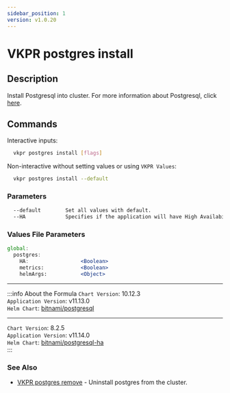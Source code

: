 ```yaml
---
sidebar_position: 1
version: v1.0.20
---
```


# VKPR postgres install

## Description

Install Postgresql into cluster. For more information about Postgresql, click [here](https://www.postgresql.org/).

## Commands

Interactive inputs:

```bash
  vkpr postgres install [flags]
```

Non-interactive without setting values or using `VKPR Values`:

```bash
  vkpr postgres install --default
```

### Parameters

```txt
  --default        Set all values with default.
  --HA             Specifies if the application will have High Availability.   Default: false
```

### Values File Parameters

```jsx title="vkpr.yaml"
global:
  postgres:
    HA:                 <Boolean>
    metrics:            <Boolean>
    helmArgs:           <Object>
```

---

:::info About the Formula
`Chart Version`: 10.12.3 <br/>
`Application Version`: v11.13.0 <br/>
`Helm Chart`: [bitnami/postgresql](https://artifacthub.io/packages/helm/bitnami/postgresql) <br/>

---

`Chart Version`: 8.2.5 <br/>
`Application Version`: v11.14.0 <br/>
`Helm Chart`: [bitnami/postgresql-ha](https://artifacthub.io/packages/helm/bitnami/postgresql-ha) <br/>
:::

### See Also

- [VKPR postgres remove](/docs/commands/postgres/vkpr_postgres_remove) - Uninstall postgres from the cluster.
